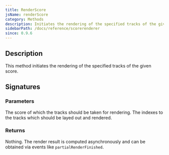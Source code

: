 ```yaml
---
title: RenderScore
jsName: renderScore
category: Methods
description: Initiates the rendering of the specified tracks of the given score.
sidebarPath: /docs/reference/scorerenderer
since: 0.9.6
---
```



## Description
This method initiates the rendering of the specified tracks of the given score. 

## Signatures

<TypeTable>
    <TypeRow type="net" name="void RenderScore(Score score, IList<double> trackIndexes)" />
    <TypeRow type="js" name="function resizeRender(score, trackIndexes)" />
</TypeTable>

### Parameters

<ParameterTable>
    <ParameterRow platform="all" name="score" type="AlphaTab.Model.Score">
        The score of which the tracks should be taken for rendering.
    </ParameterRow>
    <ParameterRow platform="all" name="trackIndexes" type="number[]">
        The indexes to the tracks which should be layed out and rendered. 
    </ParameterRow>
</ParameterTable>


### Returns
Nothing. The render result is computed asynchronously and can be obtained via events like `partialRenderFinished`.